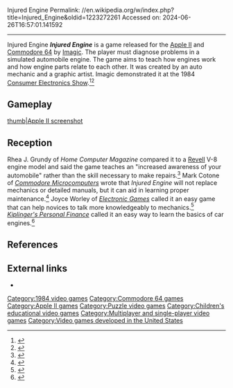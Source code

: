 Injured Engine
Permalink: //en.wikipedia.org/w/index.php?title=Injured_Engine&oldid=1223272261
Accessed on: 2024-06-26T16:57:01.141592



------
Injured Engine
{{Infobox video game
|title = Injured Engine
|image = InjuredEngine cover.png
|caption = 
|developer = Dave Johnson <br> Karen Elliott <br> Chip Curry
|publisher = [[Imagic]]
|designer = Dave Johnson
|engine = 
|released = 1984
|genre = [[Puzzle video game|Puzzle]], [[Simulation game|simulation]]
|modes = [[Single-player video game|Single-player]], [[Multiplayer video game|two player]]
|platforms = [[Commodore 64]], [[Apple II]]
|alt = 
}}
'''''Injured Engine''''' is a game released for the [[Apple II]] and [[Commodore 64]] by [[Imagic]]. The player must diagnose problems in a simulated automobile engine. The game aims to teach how engines work and how engine parts relate to each other. It was created by an auto mechanic and a graphic artist. Imagic demonstrated it at the 1984 [[Consumer Electronics Show]].<ref>{{cite magazine|title=Games Exhibit Innovations|last=Mace|first=Scott|magazine=[[InfoWorld]]|volume=6|issue=26|date=July 9, 1984|pages=35–37|url=https://books.google.com/books?id=yC4EAAAAMBAJ&pg=PA35}}</ref><ref>{{cite magazine|title=A Buyer's Guide to Educational Science Software|last=O'Malley|first=Christopher|magazine=Personal Computing|volume=8|issue=9|date=September 1984|page=96}}</ref>

== Gameplay ==
{{Empty section|date=September 2022}}
[[file:Injured Engine-2.png|thumb|Apple II screenshot]]

== Reception ==
Rhea J. Grundy of ''Home Computer Magazine'' compared it to a [[Revell]] V-8 engine model and said the game teaches an "increased awareness of your automobile" rather than the skill necessary to make repairs.<ref>{{cite magazine|title=Injured Engine|last=Grundy|first=Rhea|magazine=Home Computer Magazine|year=1985|volume=5|issue=4|page=39}}</ref> Mark Cotone of ''[[Commodore Microcomputers]]'' wrote that ''Injured Engine'' will not replace mechanics or detailed manuals, but it can aid in learning proper maintenance.<ref>{{Cite magazine |last=Cotone |first=Mark |date=October 1985 |title=Injured Engine |url=https://archive.org/stream/Commodore_MicroComputer_Issue_37_1985_Sep_Oct#page/n15/mode/2up |magazine=Commodore Microcomputers |issue=37 |page=14}}</ref> Joyce Worley of ''[[Electronic Games]]'' called it an easy game that can help novices to talk more knowledgeably to mechanics.<ref>{{cite magazine|title=Injured Engine|last=Worley|first=Joyce|magazine=[[Electronic Games]]|year=1985|volume=3|issue=4|page=49}}</ref> ''[[Kiplinger's Personal Finance]]'' called it an easy way to learn the basics of car engines.<ref>{{cite magazine|title=On Your Computer: What's New in Software|author=<!-- Staff -->|magazine=[[Kiplinger's Personal Finance]]|volume=39|issue=5|date=May 1985|page=79|url=https://books.google.com/books?id=KwUEAAAAMBAJ&pg=PA79}}</ref>

== References ==
{{reflist}}

== External links ==
* {{Internet Archive game|a2_Injured_Engine_1984_Imagic_cr_Atlantic_Pirates_Guild}}

[[Category:1984 video games]]
[[Category:Commodore 64 games]]
[[Category:Apple II games]]
[[Category:Puzzle video games]]
[[Category:Children's educational video games]]
[[Category:Multiplayer and single-player video games]]
[[Category:Video games developed in the United States]]

{{Puzzle-videogame-stub}}